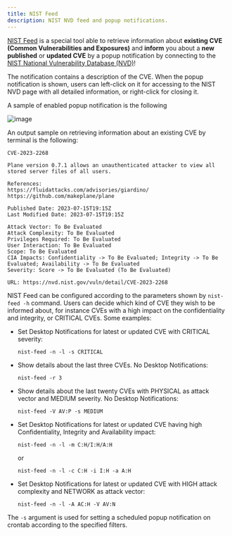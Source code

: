 ```yaml
---
title: NIST Feed
description: NIST NVD feed and popup notifications.
---
```


[NIST Feed](https://github.com/D3vil0p3r/NIST-Feed) is a special tool able to retrieve information about **existing CVE (Common Vulnerabilities and Exposures)** and **inform** you about a **new published** or **updated CVE** by a popup notification by connecting to the [NIST National Vulnerability Database (NVD)](https://nvd.nist.gov/)!

The notification contains a description of the CVE. When the popup notification is shown, users can left-click on it for accessing to the NIST NVD page with all detailed information, or right-click for closing it.

A sample of enabled popup notification is the following

![image](https://user-images.githubusercontent.com/83867734/197344676-172a4916-65e3-4f02-9f9c-c6a21ba21100.png)

An output sample on retrieving information about an existing CVE by terminal is the following:
```
CVE-2023-2268

Plane version 0.7.1 allows an unauthenticated attacker to view all stored server files of all users.

References:
https://fluidattacks.com/advisories/giardino/
https://github.com/makeplane/plane

Published Date: 2023-07-15T19:15Z
Last Modified Date: 2023-07-15T19:15Z

Attack Vector: To Be Evaluated
Attack Complexity: To Be Evaluated
Privileges Required: To Be Evaluated
User Interaction: To Be Evaluated
Scope: To Be Evaluated
CIA Impacts: Confidentiality -> To Be Evaluated; Integrity -> To Be Evaluated; Availability -> To Be Evaluated
Severity: Score -> To Be Evaluated (To Be Evaluated)

URL: https://nvd.nist.gov/vuln/detail/CVE-2023-2268
```

NIST Feed can be configured according to the parameters shown by `nist-feed -h` command. Users can decide which kind of CVE they wish to be informed about, for instance CVEs with a high impact on the confidentiality and integrity, or CRITICAL CVEs. Some examples:
* Set Desktop Notifications for latest or updated CVE with CRITICAL severity:
  ```
  nist-feed -n -l -s CRITICAL
  ```
* Show details about the last three CVEs. No Desktop Notifications:
  ```
  nist-feed -r 3
  ```
* Show details about the last twenty CVEs with PHYSICAL as attack vector and MEDIUM severity. No Desktop Notifications:
  ```
  nist-feed -V AV:P -s MEDIUM
  ```
* Set Desktop Notifications for latest or updated CVE having high Confidentiality, Integrity and Availability impact:
  ```
  nist-feed -n -l -m C:H/I:H/A:H
  ```
  or
  ```
  nist-feed -n -l -c C:H -i I:H -a A:H
  ```
* Set Desktop Notifications for latest or updated CVE with HIGH attack complexity and NETWORK as attack vector:
  ```
  nist-feed -n -l -A AC:H -V AV:N
  ```

The `-s` argument is used for setting a scheduled popup notification on crontab according to the specified filters.

<ImageComponent />